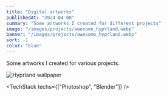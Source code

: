 ```yaml
---
title: "Digital artworks"
publishedAt: "2024-04-08"
summary: "Some artworks I created for different projects"
image: "/images/projects/awesome_hyprland.webp"
banner: "/images/projects/awesome_hyprland.webp"
sort: -1
color: "blue"
---
```


Some artworks I created for various projects.

![Hyprland wallpaper](/images/projects/hyprland-wallpaper-contest.webp)

<TechStack techs={["Photoshop", "Blender"]} />
